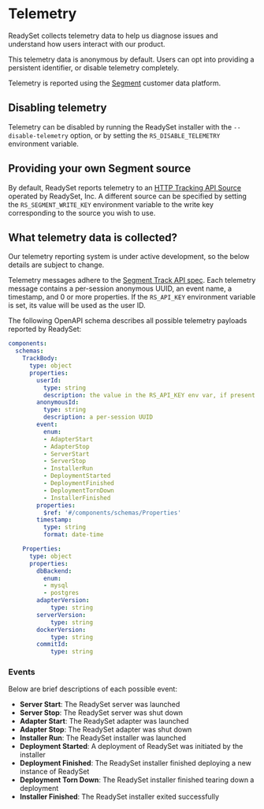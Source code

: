 # Telemetry

ReadySet collects telemetry data to help us diagnose issues and understand how users interact with our product.

This telemetry data is anonymous by default. Users can opt into providing a persistent identifier, or disable telemetry completely.

Telemetry is reported using the [Segment](segment.com) customer data platform.


## Disabling telemetry

Telemetry can be disabled by running the ReadySet installer with the `--disable-telemetry` option, or by setting the `RS_DISABLE_TELEMETRY` environment variable.


## Providing your own Segment source

By default, ReadySet reports telemetry to an [HTTP Tracking API Source](https://segment.com/docs/connections/sources/catalog/libraries/server/http-api/) operated by ReadySet, Inc. A different source can be specified by setting the `RS_SEGMENT_WRITE_KEY` environment variable to the write key corresponding to the source you wish to use.


## What telemetry data is collected?

Our telemetry reporting system is under active development, so the below details are subject to change.

Telemetry messages adhere to the [Segment Track API spec](https://segment.com/docs/connections/spec/track/). Each telemetry message contains a per-session anonymous UUID, an event name, a timestamp, and 0 or more properties. If the `RS_API_KEY` environment variable is set, its value will be used as the user ID.

The following OpenAPI schema describes all possible telemetry payloads reported by ReadySet:

```yaml
components:
  schemas:
    TrackBody:
      type: object
      properties:
        userId:
          type: string
          description: the value in the RS_API_KEY env var, if present
        anonymousId:
          type: string
          description: a per-session UUID
        event:
          enum:
          - AdapterStart
          - AdapterStop
          - ServerStart
          - ServerStop
          - InstallerRun
          - DeploymentStarted
          - DeploymentFinished
          - DeploymentTornDown
          - InstallerFinished
        properties:
          $ref: '#/components/schemas/Properties'
        timestamp:
          type: string
          format: date-time

    Properties:
      type: object
      properties:
        dbBackend:
          enum:
          - mysql
          - postgres
        adapterVersion:
            type: string
        serverVersion:
            type: string
        dockerVersion:
            type: string
        commitId:
            type: string
```

### Events
Below are brief descriptions of each possible event:
- **Server Start**: The ReadySet server was launched
- **Server Stop**: The ReadySet server was shut down
- **Adapter Start**: The ReadySet adapter was launched
- **Adapter Stop**: The ReadySet adapter was shut down
- **Installer Run**: The ReadySet installer was launched
- **Deployment Started**: A deployment of ReadySet was initiated by the installer
- **Deployment Finished**: The ReadySet installer finished deploying a new instance of ReadySet
- **Deployment Torn Down**: The ReadySet installer finished tearing down a deployment
- **Installer Finished**: The ReadySet installer exited successfully
